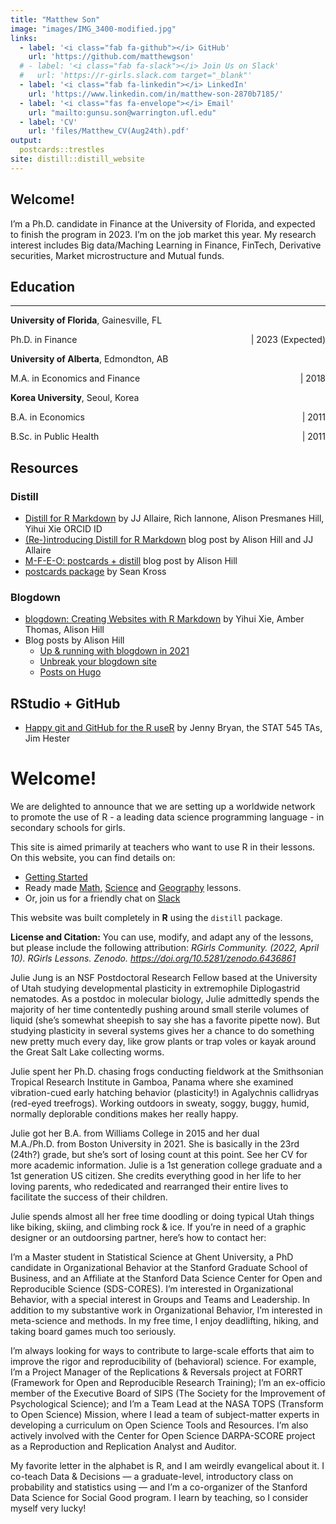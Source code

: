 ```yaml
---
title: "Matthew Son"
image: "images/IMG_3400-modified.jpg"
links:
  - label: '<i class="fab fa-github"></i> GitHub'
    url: 'https://github.com/matthewgson'
  # - label: '<i class="fab fa-slack"></i> Join Us on Slack' 
  #   url: 'https://r-girls.slack.com target="_blank"'    
  - label: '<i class="fab fa-linkedin"></i> LinkedIn'
    url: 'https://www.linkedin.com/in/matthew-son-2870b7185/'
  - label: '<i class="fas fa-envelope"></i> Email'
    url: "mailto:gunsu.son@warrington.ufl.edu" 
  - label: 'CV'
    url: 'files/Matthew_CV(Aug24th).pdf'
output:
  postcards::trestles
site: distill::distill_website
---
```


## Welcome!

I'm a Ph.D. candidate in Finance at the University of Florida, and expected to finish the program in 2023. I'm on the job market this year. My research interest includes Big data/Maching Learning in Finance, FinTech, Derivative securities, Market microstructure and Mutual funds. 




<!-- Welcome! This website is a demo for the *Building Websites in RStudio* talk presented at [RLadies Amherst](https://github.com/RLadies-Amherst/RLadies-Amherst) and [RLadies Baltimore](https://rladies-baltimore.github.io/) in Spring 2021. The site includes slides and additional resources to learn more about using [Distill](https://rstudio.github.io/distill/) and [Blogdown](https://bookdown.org/yihui/blogdown/) making websites in RStudio. -->



## Education

----------



**University of Florida**, Gainesville, FL
<p style="text-align:left;">
    Ph.D. in Finance
    <span style="float:right;">
        | 2023 (Expected)  
    </span>
</p>
**University of Alberta**, Edmondton, AB
<p style="text-align:left;">
    M.A. in Economics and Finance
    <span style="float:right;">
        | 2018
    </span>
</p>
**Korea University**, Seoul, Korea
<p style="text-align:left;">
    B.A. in Economics
    <span style="float:right;">
        | 2011
    </span>
</p>
<p style="text-align:left;">
    B.Sc. in Public Health 
    <span style="float:right;">
        | 2011
    </span>
</p>







## Resources

### Distill

-   [Distill for R Markdown](https://rstudio.github.io/distill/) by JJ Allaire, Rich Iannone, Alison Presmanes Hill, Yihui Xie ORCID ID
-   [(Re-)introducing Distill for R Markdown](https://blog.rstudio.com/2020/12/07/distill/) blog post by Alison Hill and JJ Allaire
-   [M-F-E-O: postcards + distill](https://alison.rbind.io/post/2020-12-22-postcards-distill/) blog post by Alison Hill
-   [postcards package](https://github.com/seankross/postcards#postcards) by Sean Kross

### Blogdown

-   [blogdown: Creating Websites with R Markdown](https://bookdown.org/yihui/blogdown/) by Yihui Xie, Amber Thomas, Alison Hill
-   Blog posts by Alison Hill
    -   [Up & running with blogdown in 2021](https://alison.rbind.io/post/new-year-new-blogdown/)
    -   [Unbreak your blogdown site](https://alison.rbind.io/post/2020-12-27-blogdown-checks/)
    -   [Posts on Hugo](https://alison.rbind.io/categories/hugo/)

## RStudio + GitHub

-   [Happy git and GitHub for the R useR](https://happygitwithr.com/) by Jenny Bryan, the STAT 545 TAs, Jim Hester



</div>
# Welcome!
We are delighted to announce that we are setting up a worldwide network to promote the use of R - a leading data science programming language - in secondary schools for girls.

This site is aimed primarily at teachers who want to use R in their lessons. On this website, you can find details on:

- <a href="https://r-girls.github.io/website/getting_started.html" target="_blank">Getting Started</a>
- Ready made <a href="https://r-girls.github.io/website/math_lessons.html" target="_blank">Math</a>, <a href="https://r-girls.github.io/website/science_lessons.html" target="_blank">Science</a> and <a href="https://r-girls.github.io/website/geography_lessons.html" target="_blank">Geography</a> lessons.
- Or,	join us for a friendly chat on <a href="https://r-girls.slack.com" target="_blank">Slack</a>

<!-- [Getting Started](https://r-girls.github.io/website/getting_started.html)  -->
<!-- - Ready made [Math](https://r-girls.github.io/website/math_lessons.html), [Science](https://r-girls.github.io/website/science_lessons.html), [Geography](https://r-girls.github.io/website/geography_lessons.html), and [R](https://r-girls.github.io/website/r_lessons.html) lessons. -->
<!-- - Or,	join us for a friendly chat on slack -->



This website was built completely in **R** using the `distill` package.

<div class="license">
**License and Citation:** You can use, modify, and adapt any of the lessons, but please include the following attribution: *RGirls Community. (2022, April 10). RGirls Lessons. Zenodo. [https://doi.org/10.5281/zenodo.6436861](https://doi.org/10.5281/zenodo.6436861)* 
</div>

  
</div>

Julie Jung is an NSF Postdoctoral Research Fellow based at the University of Utah studying developmental plasticity in extremophile Diplogastrid nematodes. As a postdoc in molecular biology, Julie admittedly spends the majority of her time contentedly pushing around small sterile volumes of liquid (she’s somewhat sheepish to say she has a favorite pipette now). But studying plasticity in several systems gives her a chance to do something new pretty much every day, like grow plants or trap voles or kayak around the Great Salt Lake collecting worms.

Julie spent her Ph.D. chasing frogs conducting fieldwork at the Smithsonian Tropical Research Institute in Gamboa, Panama where she examined vibration-cued early hatching behavior (plasticity!) in Agalychnis callidryas (red-eyed treefrogs). Working outdoors in sweaty, soggy, buggy, humid, normally deplorable conditions makes her really happy.

Julie got her B.A. from Williams College in 2015 and her dual M.A./Ph.D. from Boston University in 2021. She is basically in the 23rd (24th?) grade, but she’s sort of losing count at this point. See her CV for more academic information. Julie is a 1st generation college graduate and a 1st generation US citizen. She credits everything good in her life to her loving parents, who rededicated and rearranged their entire lives to facilitate the success of their children.

Julie spends almost all her free time doodling or doing typical Utah things like biking, skiing, and climbing rock & ice. If you’re in need of a graphic designer or an outdoorsing partner, here’s how to contact her:

<!-- </div> -->

I’m a Master student in Statistical Science at Ghent University, a PhD candidate in Organizational Behavior at the Stanford Graduate School of Business, and an Affiliate at the Stanford Data Science Center for Open and Reproducible Science (SDS-CORES). I’m interested in Organizational Behavior, with a special interest in Groups and Teams and Leadership. In addition to my substantive work in Organizational Behavior, I’m interested in meta-science and methods. In my free time, I enjoy deadlifting, hiking, and taking board games much too seriously.

I’m always looking for ways to contribute to large-scale efforts that aim to improve the rigor and reproducibility of (behavioral) science. For example, I’m a Project Manager of the Replications & Reversals project at FORRT (Framework for Open and Reproducible Research Training); I’m an ex-officio member of the Executive Board of SIPS (The Society for the Improvement of Psychological Science); and I’m a Team Lead at the NASA TOPS (Transform to Open Science) Mission, where I lead a team of subject-matter experts in developing a curriculum on Open Science Tools and Resources. I’m also actively involved with the Center for Open Science DARPA-SCORE project as a Reproduction and Replication Analyst and Auditor.

My favorite letter in the alphabet is R, and I am weirdly evangelical about it. I co-teach Data & Decisions — a graduate-level, introductory class on probability and statistics using  — and I’m a co-organizer of the Stanford Data Science for Social Good program. I learn by teaching, so I consider myself very lucky!




